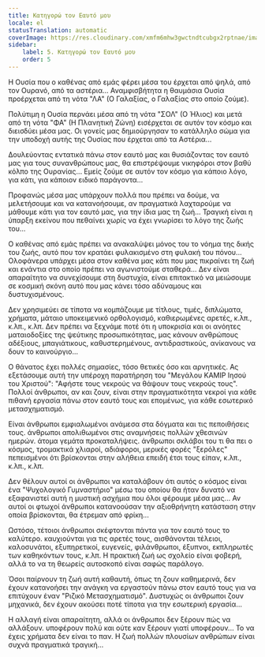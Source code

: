 ```yaml
---
title: Κατηγορώ τον Εαυτό μου
locale: el
statusTranslation: automatic
coverImage: https://res.cloudinary.com/xmfm6mhw3gwctndtcubgx2rptnae/image/upload/v1740468922/small_cover_tratado_de_psicologia_revolucionaria_a4c0dca4e0.webp
sidebar:
    label: 5. Κατηγορώ τον Εαυτό μου
    order: 5
---
```

Η Ουσία που ο καθένας από εμάς φέρει μέσα του έρχεται από ψηλά, από τον Ουρανό, από τα αστέρια... Αναμφισβήτητα η θαυμάσια Ουσία προέρχεται από τη νότα "ΛΑ" (Ο Γαλαξίας, ο Γαλαξίας στο οποίο ζούμε).

Πολύτιμη η Ουσία περνάει μέσα από τη νότα "ΣΟΛ" (Ο Ήλιος) και μετά από τη νότα "ΦΑ" (Η Πλανητική Ζώνη) εισέρχεται σε αυτόν τον κόσμο και διεισδύει μέσα μας. Οι γονείς μας δημιούργησαν το κατάλληλο σώμα για την υποδοχή αυτής της Ουσίας που έρχεται από τα Αστέρια...

Δουλεύοντας εντατικά πάνω στον εαυτό μας και θυσιάζοντας τον εαυτό μας για τους συνανθρώπους μας, θα επιστρέψουμε νικηφόροι στον βαθύ κόλπο της Ουρανίας... Εμείς ζούμε σε αυτόν τον κόσμο για κάποιο λόγο, για κάτι, για κάποιον ειδικό παράγοντα...

Προφανώς μέσα μας υπάρχουν πολλά που πρέπει να δούμε, να μελετήσουμε και να κατανοήσουμε, αν πραγματικά λαχταρούμε να μάθουμε κάτι για τον εαυτό μας, για την ίδια μας τη ζωή... Τραγική είναι η ύπαρξη εκείνου που πεθαίνει χωρίς να έχει γνωρίσει το λόγο της ζωής του...

Ο καθένας από εμάς πρέπει να ανακαλύψει μόνος του το νόημα της δικής του ζωής, αυτό που τον κρατάει φυλακισμένο στη φυλακή του πόνου... Ολοφάνερα υπάρχει μέσα στον καθένα μας κάτι που μας πικραίνει τη ζωή και ενάντια στο οποίο πρέπει να αγωνιστούμε σταθερά... Δεν είναι απαραίτητο να συνεχίσουμε στη δυστυχία, είναι επιτακτικό να μειώσουμε σε κοσμική σκόνη αυτό που μας κάνει τόσο αδύναμους και δυστυχισμένους.

Δεν χρησιμεύει σε τίποτα να κομπάζουμε με τίτλους, τιμές, διπλώματα, χρήματα, μάταιο υποκειμενικό ορθολογισμό, καθιερωμένες αρετές, κ.λπ., κ.λπ., κ.λπ. Δεν πρέπει να ξεχνάμε ποτέ ότι η υποκρισία και οι ανόητες ματαιοδοξίες της ψεύτικης προσωπικότητας, μας κάνουν ανθρώπους αδέξιους, μπαγιάτικους, καθυστερημένους, αντιδραστικούς, ανίκανους να δουν το καινούργιο...

Ο θάνατος έχει πολλές σημασίες, τόσο θετικές όσο και αρνητικές. Ας εξετάσουμε αυτή την υπέροχη παρατήρηση του "Μεγάλου ΚΑΜΙΡ Ιησού του Χριστού": "Αφήστε τους νεκρούς να θάψουν τους νεκρούς τους". Πολλοί άνθρωποι, αν και ζουν, είναι στην πραγματικότητα νεκροί για κάθε πιθανή εργασία πάνω στον εαυτό τους και επομένως, για κάθε εσωτερικό μετασχηματισμό.

Είναι άνθρωποι εμφιαλωμένοι ανάμεσα στα δόγματα και τις πεποιθήσεις τους. άνθρωποι απολιθωμένοι στις αναμνήσεις πολλών χθεσινών ημερών. άτομα γεμάτα προκαταλήψεις. άνθρωποι σκλάβοι του τι θα πει ο κόσμος, τρομακτικά χλιαροί, αδιάφοροι, μερικές φορές "ξερόλες" πεπεισμένοι ότι βρίσκονται στην αλήθεια επειδή έτσι τους είπαν, κ.λπ., κ.λπ., κ.λπ.

Δεν θέλουν αυτοί οι άνθρωποι να καταλάβουν ότι αυτός ο κόσμος είναι ένα "Ψυχολογικό Γυμναστήριο" μέσω του οποίου θα ήταν δυνατό να εξαφανιστεί αυτή η μυστική ασχήμια που όλοι φέρουμε μέσα μας... Αν αυτοί οι φτωχοί άνθρωποι κατανοούσαν την αξιοθρήνητη κατάσταση στην οποία βρίσκονται, θα έτρεμαν από φρίκη...

Ωστόσο, τέτοιοι άνθρωποι σκέφτονται πάντα για τον εαυτό τους το καλύτερο. καυχιούνται για τις αρετές τους, αισθάνονται τέλειοι, καλοσυνάτοι, εξυπηρετικοί, ευγενείς, φιλάνθρωποι, έξυπνοι, εκπληρωτές των καθηκόντων τους, κ.λπ. Η πρακτική ζωή ως σχολείο είναι φοβερή, αλλά το να τη θεωρείς αυτοσκοπό είναι σαφώς παράλογο.

Όσοι παίρνουν τη ζωή αυτή καθαυτή, όπως τη ζουν καθημερινά, δεν έχουν κατανοήσει την ανάγκη να εργαστούν πάνω στον εαυτό τους για να επιτύχουν έναν "Ριζικό Μετασχηματισμό". Δυστυχώς οι άνθρωποι ζουν μηχανικά, δεν έχουν ακούσει ποτέ τίποτα για την εσωτερική εργασία...

Η αλλαγή είναι απαραίτητη, αλλά οι άνθρωποι δεν ξέρουν πώς να αλλάξουν. υποφέρουν πολύ και ούτε καν ξέρουν γιατί υποφέρουν... Το να έχεις χρήματα δεν είναι το παν. Η ζωή πολλών πλουσίων ανθρώπων είναι συχνά πραγματικά τραγική...

